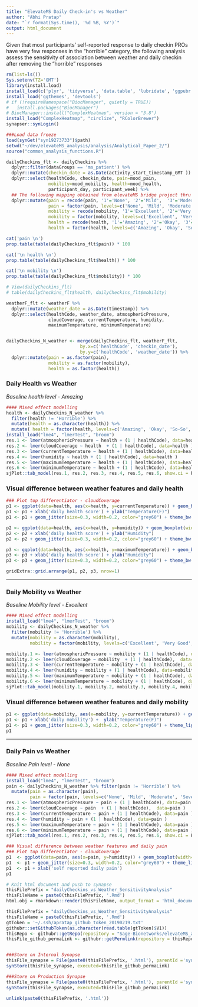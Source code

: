 ```yaml
---
title: "ElevateMS Daily Check-in's vs Weather"
author: "Abhi Pratap"
date: "`r format(Sys.time(), '%d %B, %Y')`"
output: html_document
---
```


Given that most participants' self-reported response to daily checkin PROs have very few responses in the "horrible" category, the following analysis assess the sensitivity of association between weather and daily checkin after removing the "horrible" responses 


```r
rm(list=ls())
Sys.setenv(TZ='GMT')
library(install.load)
install_load(c('plyr', 'tidyverse', 'data.table', 'lubridate', 'ggpubr', 'synapser'))
install_load('ggthemes', 'devtools')
# if (!requireNamespace("BiocManager", quietly = TRUE))
#   install.packages("BiocManager")
# BiocManager::install("ComplexHeatmap", version = "3.8")
install_load("ComplexHeatmap", "circlize", "RColorBrewer")
synapser::synLogin()

###Load data freeze
load(synGet("syn19273733")$path)
setwd("~/dev/elevateMS_analysis/analysis/Analytical_Paper_2/")
source("common_analysis_functions.R")
```



```r
dailyCheckins_flt <- dailyCheckins %>% 
  dplyr::filter(dataGroups == 'ms_patient') %>%
  dplyr::mutate(checkin_date = as.Date(activity_start_timestamp_GMT )) %>%
  dplyr::select(healthCode, checkin_date, pain=mood_pain, 
                mobility=mood_mobility, health=mood_health,
                participant_day, participant_week) %>%
  ## The following mapping obtained from elevateMS bridge project thru Larsson
  dplyr::mutate(pain = recode(pain, '1'='None', '2'='Mild',  '3'='Moderate', '4'='Severe' , '5'='Horrible'),
                pain = factor(pain, levels=c('None', 'Mild', 'Moderate', 'Severe' ,'Horrible')),
                mobility = recode(mobility, '1'='Excellent', '2'='Very Good', '3'='Good', '4'='Not Great', '5'='Horrible'),
                mobility = factor(mobility, levels=c('Excellent', 'Very Good', 'Good', 'Not Great', 'Horrible')),
                health = recode(health, '1'='Amazing', '2'='Okay', '3'='So-So', '4'='Not Great', '5'='Horrible'),
                health = factor(health, levels=c('Amazing', 'Okay', 'So-So', 'Not Great', 'Horrible')))

cat('pain \n')
prop.table(table(dailyCheckins_flt$pain)) * 100

cat('\n health \n')
prop.table(table(dailyCheckins_flt$health)) * 100

cat('\n mobility \n')
prop.table(table(dailyCheckins_flt$mobility)) * 100

# View(dailyCheckins_flt)
# table(dailyCheckins_flt$health, dailyCheckins_flt$mobility)

weatherF_flt <- weatherF %>%
  dplyr::mutate(weather_date = as.Date(timestamp)) %>%
  dplyr::select(healthCode, weather_date, atmosphericPressure, 
                cloudCoverage, currentTemperature, humidity, 
                maximumTemperature, minimumTemperature)


dailyCheckins_N_weather <- merge(dailyCheckins_flt, weatherF_flt, 
                            by.x=c('healthCode', 'checkin_date'), 
                            by.y=c('healthCode', 'weather_date')) %>%
  dplyr::mutate(pain = as.factor(pain),
                mobility = as.factor(mobility),
                health = as.factor(health))
```


### Daily Health vs Weather
_Baseline health level - Amazing_
```r
#### Mixed effect modelling
health <- dailyCheckins_N_weather %>% 
  filter(health != 'Horrible') %>% 
  mutate(health = as.character(health)) %>%
  mutate( health = factor(health, levels=c('Amazing', 'Okay', 'So-So', 'Not Great') ))
install_load("lme4", "lmerTest", "broom")
res.1 <- lmer(atmosphericPressure ~ health + (1 | healthCode), data=health )
res.2 <- lmer(cloudCoverage ~ health  + (1 | healthCode), data=health )
res.3 <- lmer(currentTemperature ~ health + (1 | healthCode), data=health )
res.4 <- lmer(humidity ~ health + (1 | healthCode), data=health )
res.5 <- lmer(maximumTemperature ~ health + (1 | healthCode), data=health )
res.6 <- lmer(minimumTemperature ~ health + (1 | healthCode), data=health )
sjPlot::tab_model(res.1, res.2, res.3, res.4, res.5, res.6, show.ci = F)
```


### Visual difference between weather features and daily health
```r
### Plot top differentiator - cloudCoverage
p1 <- ggplot(data=health, aes(x=health, y=currentTemperature)) + geom_boxplot(width=0.6)
p1 <- p1 + xlab('daily health score') + ylab("Temperature(F)")
p1 <- p1 + geom_jitter(size=0.3, width=0.2, color="grey60") + theme_bw(base_size = 15)

p2 <- ggplot(data=health, aes(x=health, y=humidity)) + geom_boxplot(width=0.6)
p2 <- p2 + xlab('daily health score') + ylab("Humidity")
p2 <- p2 + geom_jitter(size=0.3, width=0.2, color="grey60") + theme_bw(base_size = 15)

p3 <- ggplot(data=health, aes(x=health, y=maximumTemperature)) + geom_boxplot(width=0.6)
p3 <- p3 + xlab('daily health score') + ylab("Humidity")
p3 <- p3 + geom_jitter(size=0.3, width=0.2, color="grey60") + theme_bw(base_size = 15)

gridExtra::grid.arrange(p1, p2, p3, nrow=1)
```




-------


### Daily Mobility vs Weather
_Baseline Mobility level - Excellent_

```r
#### Mixed effect modelling
install_load("lme4", "lmerTest", "broom")
mobility <- dailyCheckins_N_weather %>% 
  filter(mobility != 'Horrible') %>% 
  mutate(mobility = as.character(mobility), 
         mobility = factor(mobility, levels=c('Excellent', 'Very Good', 'Good', 'Not Great')))

mobility.1 <- lmer(atmosphericPressure ~ mobility + (1 | healthCode), data=mobility )
mobility.2 <- lmer(cloudCoverage ~ mobility  + (1 | healthCode),  data=mobility )
mobility.3 <- lmer(currentTemperature ~ mobility + (1 | healthCode), data=mobility )
mobility.4 <- lmer(humidity ~ mobility + (1 | healthCode), data=mobility )
mobility.5 <- lmer(maximumTemperature ~ mobility + (1 | healthCode), data=mobility )
mobility.6 <- lmer(minimumTemperature ~ mobility + (1 | healthCode), data=mobility )
sjPlot::tab_model(mobility.1, mobility.2, mobility.3, mobility.4, mobility.5, mobility.6, show.ci = F)
```


### Visual difference between weather features and daily mobility
```r
p1 <- ggplot(data=mobility, aes(x=mobility, y=currentTemperature)) + geom_boxplot(width=0.6)
p1 <- p1 + xlab('daily mobility') +  ylab("Temperature(F)")
p1 <- p1 + geom_jitter(size=0.3, width=0.2, color="grey60") + theme_light(base_size = 15)
p1
```


-------

### Daily Pain vs Weather
_Baseline Pain level - None_


```r
#### Mixed effect modelling
install_load("lme4", "lmerTest", "broom")
pain <- dailyCheckins_N_weather %>% filter(pain != 'Horrible') %>% 
  mutate(pain = as.character(pain),
         pain = factor(pain, levels=c('None', 'Mild', 'Moderate', 'Severe')))
res.1 <- lmer(atmosphericPressure ~ pain + (1 | healthCode), data=pain )
res.2 <- lmer(cloudCoverage ~ pain  + (1 | healthCode),  data=pain )
res.3 <- lmer(currentTemperature ~ pain + (1 | healthCode), data=pain )
res.4 <- lmer(humidity ~ pain + (1 | healthCode), data=pain )
res.5 <- lmer(maximumTemperature ~ pain + (1 | healthCode), data=pain )
res.6 <- lmer(minimumTemperature ~ pain + (1 | healthCode), data=pain )
sjPlot::tab_model(res.1, res.2, res.3, res.4, res.5, res.6, show.ci = F)
```


```r
### Visual difference between weather features and daily pain
### Plot top differentiator - cloudCoverage
p1  <- ggplot(data=pain, aes(x=pain, y=humidity)) + geom_boxplot(width=0.6)
p1  <- p1 + geom_jitter(size=0.3, width=0.2, color="grey60") + theme_light(base_size = 15)
p1  <- p1 + xlab('self reported daily pain')
p1
```



```r

# Knit html document and push to synapse
thisFilePrefix = "dailyCheckins_vs_Weather_SensitivityAnalysis"
thisFileName = paste0(thisFilePrefix, '.Rmd')
html.obj = rmarkdown::render(thisFileName, output_format = 'html_document')

thisFilePrefix = "dailyCheckins_vs_Weather_SensitivityAnalysis"
thisFileName = paste0(thisFilePrefix, '.Rmd')
gtToken = '~/.ssh/apratap_github_token_20190219.txt'
githubr::setGithubToken(as.character(read.table(gtToken)$V1))
thisRepo <- githubr::getRepo(repository = "Sage-Bionetworks/elevateMS_analysis", ref="branch", refName='master')
thisFile_github_permaLink <- githubr::getPermlink(repository = thisRepo, repositoryPath=paste0('analysis/Analytical_Paper_2/',thisFileName))


###Store on Internal Synapse
thisFile_synapse = File(paste0(thisFilePrefix, '.html'), parentId ='syn11315047')
synStore(thisFile_synapse, executed=thisFile_github_permaLink)

###Store on Production Synapse
thisFile_synapse = File(paste0(thisFilePrefix, '.html'), parentId ='syn22005477')
synStore(thisFile_synapse, executed=thisFile_github_permaLink)

unlink(paste0(thisFilePrefix, '.html'))
```
